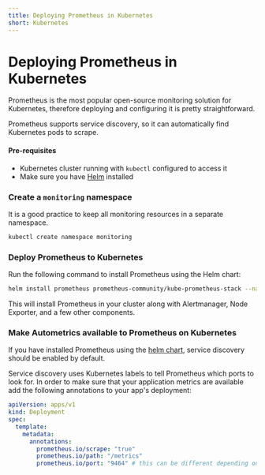 ```yaml
---
title: Deploying Prometheus in Kubernetes
short: Kubernetes
---
```



# Deploying Prometheus in Kubernetes

Prometheus is the most popular open-source monitoring solution for Kubernetes, therefore deploying and configuring it is pretty straightforward.

Prometheus supports service discovery, so it can automatically find Kubernetes
pods to scrape.

#### Pre-requisites
- Kubernetes cluster running with `kubectl` configured to access it
- Make sure you have [Helm](https://helm.sh/docs/intro/install) installed

<Steps>

### Create a `monitoring` namespace

It is a good practice to keep all monitoring resources in a separate namespace.

```bash
kubectl create namespace monitoring
```

### Deploy Prometheus to Kubernetes


Run the following command to install Prometheus using the Helm chart:

```bash
helm install prometheus prometheus-community/kube-prometheus-stack --namespace monitoring
```

This will install Prometheus in your cluster along with Alertmanager, Node Exporter, and a few other components.


### Make Autometrics available to Prometheus on Kubernetes

If you have installed Prometheus using the [helm chart](https://github.com/prometheus-community/helm-charts), service discovery should be enabled by default.

Service discovery uses Kubernetes labels to tell Prometheus which ports to look for. In order to make sure that your application metrics are available add the following annotations to your app's deployment:

```yaml filename="deployment.yaml"
apiVersion: apps/v1
kind: Deployment
spec:
  template:
    metadata:
      annotations:
        prometheus.io/scrape: "true"
        prometheus.io/path: "/metrics"
        prometheus.io/port: "9464" # this can be different depending on which library you have used for instrumentation
```

</Steps>